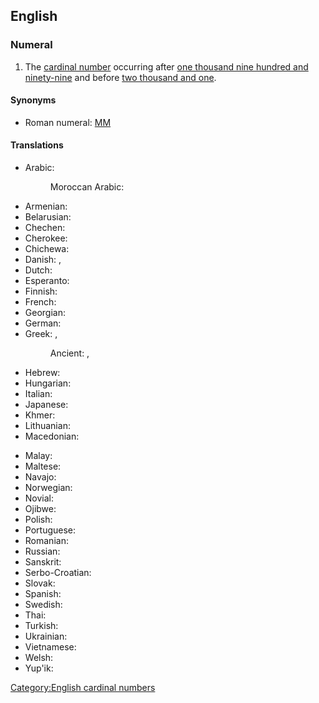 ==English==

===Numeral===
{{head|en|numeral}}

# The [[cardinal number]] occurring after [[one thousand nine hundred and ninety-nine]] and before [[two thousand and one]].

====Synonyms====
* Roman numeral: [[MM]]

====Translations====
{{trans-top|cardinal number}}
* Arabic: {{t|ar|أَلْفَان}}
*: Moroccan Arabic: {{t|ary|ألفين|tr=ʔalfayn, ʔalfayen}}
* Armenian: {{t|hy|երկու հազար}}
* Belarusian: {{t|be|дзве ты́сячы|f|sc=Cyrl}}
* Chechen: {{t|ce|ши эзар}}
* Cherokee: {{t|chr|ᏔᎵ ᎢᏯᎦᏴᎵ}}
* Chichewa: {{t|ny|zikwi ziwiri}}
* Danish: {{t|da|to tusind|n}}, {{t|da|to tusinde|n}}
* Dutch: {{t+|nl|tweeduizend|f}}
* Esperanto: {{t|eo|du mil}}
* Finnish: {{t+|fi|kaksituhatta}}
* French: {{t|fr|deux mille}}
* Georgian: {{t|ka|ორი ათასი}}
* German: {{t+|de|zweitausend|f}}
* Greek: {{t+|el|δύο χιλιάδες}}, {{t+|el|δισχίλιοι|p}}
*: Ancient: {{t|grc|δισχίλιοι}}, {{t|grc|͵β}} {{qualifier|numeral}}
* Hebrew: {{t|he|אלפיים|alt=אלפיים \ אַלְפַּיִם|tr='alpáyim}}
* Hungarian: {{t+|hu|kétezer}}
* Italian: {{t+|it|duemila}}
* Japanese: {{t|ja|二千|tr=nisen}}
* Khmer: {{t|km|ពីរពាន់|tr=pii poan|sc=Khmr}}
* Lithuanian: {{t|lt|du tūkstančiai}}
* Macedonian: {{t|mk|две илјади}}
{{trans-mid}}
* Malay: {{t|ms|dua ribu}}
* Maltese: {{t|mt|elfejn}}
* Navajo: {{t|nv|naakidi mííl}}
* Norwegian: {{t|no|to tusen}}
* Novial: {{t|nov|dumil}}
* Ojibwe: {{t|oj|niinzhosagoons}}
* Polish: {{t|pl|dwa tysiące}}
* Portuguese: {{t|pt|dois mil}}
* Romanian: {{t|ro|două mii}}
* Russian: {{t+|ru|две ты́сячи|f}}
* Sanskrit: {{t+|sa|द्विसहस्र}}
* Serbo-Croatian: {{t|sh|dvije hiljad|f|sc=Latn}}
* Slovak: {{t|sk|dvetisíc}}
* Spanish: {{t|es|dos mil|m}}
* Swedish: {{t|sv|två tusen}}
* Thai: {{t|th|สองพัน|tr=sŏng pan}}
* Turkish: {{t|tr|iki bin}}
* Ukrainian: {{t|uk|дві ти́сячі|sc=Cyrl}}
* Vietnamese: {{t|vi|hai ngàn}}
* Welsh: {{t|cy|dwy fil}}
* Yup'ik: {{t|esu|malruk tiissitsaak}}
{{trans-bottom}}

[[Category:English cardinal numbers]]